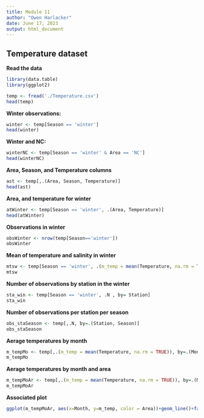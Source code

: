 ```yaml
---
title: Module 11
author: "Owen Harlacker"
date: June 17, 2023
output: html_document
---
```



## Temperature dataset
**Read the data**
```r
library(data.table)
library(ggplot2)

temp <- fread('./Temperature.csv')
head(temp)

```


**Winter observations:**
```r
winter <- temp[Season == 'winter']
head(winter)
```


**Winter and NC:**
```r
winterNC <- temp[Season == 'winter' & Area == 'NC']
head(winterNC)
```

**Area, Season, and Temperature columns**
```r
ast <- temp[,.(Area, Season, Temperature)]
head(ast)
```

**Area, and temperature for winter**
```r
atWinter <- temp[Season == 'winter', .(Area, Temperature)]
head(atWinter)
```
**Observations in winter**
```r
obsWinter <- nrow(temp[Season=='winter'])
obsWinter

```


**Mean of temperature and salinity in winter**
```r
mtsw <- temp[Season == 'winter', .(m_temp = mean(Temperature, na.rm = TRUE), m_sal = mean(Salinity, na.rm=TRUE))]
mtsw
```

**Number of observations by station in the winter**
```r
sta_win <- temp[Season == 'winter', .N , by= Station]
sta_win
```

**Number of observations per station per season**
```r
obs_staSeason <- temp[,.N, by=.(Station, Season)]
obs_staSeason
```


**Aerage temperatures by month**
```r
m_tempMo <- temp[,.(m_temp = mean(Temperature, na.rm = TRUE)), by=.(Month)]
m_tempMo
```

**Aerage temperatures by month and area**


```r
m_tempMoAr <- temp[,.(m_temp = mean(Temperature, na.rm = TRUE)), by=.(Month, Area)]
m_tempMoAr
```


**Associated plot**
```r
ggplot(m_tempMoAr, aes(x=Month, y=m_temp, color = Area))+geom_line()+facet_wrap(~Area)+ylab('Temperature')+ggtitle('Monthly temperature for each station')+scale_x_continuous(breaks = c(2,4,6,8,10,12), limits =  c(1,12))
```
